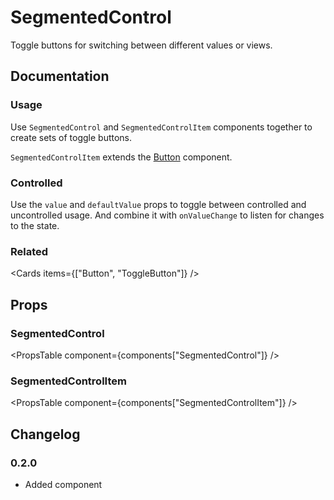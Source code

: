 
# SegmentedControl

Toggle buttons for switching between different values or views.

## Documentation

### Usage

Use `SegmentedControl` and `SegmentedControlItem` components together to create sets of toggle buttons.

`SegmentedControlItem` extends the [Button](./button/) component.

<Demo component={Usage} />

### Controlled

Use the `value` and `defaultValue` props to toggle between controlled and uncontrolled usage. And combine it with `onValueChange` to listen for changes to the state.

<Demo component={ControlledUsage} />

### Related

<Cards items={["Button", "ToggleButton"]} />

## Props

### SegmentedControl

<PropsTable component={components["SegmentedControl"]} />

### SegmentedControlItem

<PropsTable component={components["SegmentedControlItem"]} />

## Changelog

### 0.2.0

- Added component

